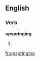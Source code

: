 ==English==

===Verb===
'''upspringing'''

# {{third-person singular of|[[upspring]]}}

[[fr:upspringing]]